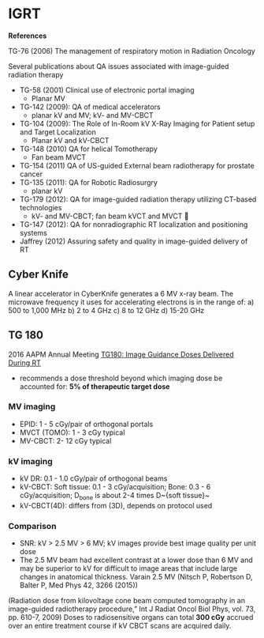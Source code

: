 # IGRT {#igrt}

**References**

TG-76 (2006) The management of respiratory motion in Radiation Oncology

Several publications about QA issues associated with image-guided radiation therapy

* TG-58 (2001) Clinical use of electronic portal imaging
    + Planar MV
* TG-142 (2009): QA of medical accelerators
    + planar kV and MV; kV- and MV-CBCT
* TG-104 (2009): The Role of In-Room kV X-Ray Imaging for Patient setup and Target Localization
    + Planar kV and kV-CBCT
* TG-148 (2010) QA for helical Tomotherapy
    + Fan beam MVCT
* TG-154 (2011) QA of US-guided External beam radiotherapy for prostate cancer
* TG-135 (2011): QA for Robotic Radiosurgry
    + planar kV
* TG-179 (2012): QA for image-guided radiation therapy utilizing CT-based technologies
    + kV- and MV-CBCT; fan beam kVCT and MVCT 
* TG-147 (2012): QA for nonradiographic RT localization and positioning systems
* Jaffrey (2012) Assuring safety and quality in image-guided delivery of RT

## Cyber Knife
A linear accelerator in CyberKnife generates a 6 MV x-ray beam. The microwave frequency it uses for accelerating electrons is in the range of:  a) 500 to 1,000 MHz b) 2 to 4 GHz c) 8 to 12 GHz d) 15-20 GHz 

## TG 180

2016 AAPM Annual Meeting [TG180: Image Guidance Doses Delivered During RT](https://www.aapm.org/education/sams/Default.asp?v=true&mid=115&qid=2396)

- recommends a dose threshold beyond which imaging dose be accounted
for: **5% of therapeutic target dose**

### MV imaging

- EPID: 1 - 5 cGy/pair of orthogonal portals
- MVCT (TOMO): 1 - 3 cGy typical
- MV-CBCT: 2- 12 cGy typical

### kV imaging

- kV DR: 0.1 - 1.0 cGy/pair of orthogonal beams
- kV-CBCT: Soft tissue: 0.1 - 3 cGy/acquisition; Bone: 0.3 - 6 cGy/acquisition; D~bone~ is about 2-4 times D~{soft tissue}~
- kV-CBCT(4D): differs from (3D), depends on protocol used


### Comparison

- SNR: kV > 2.5 MV > 6 MV; kV images provide best image quality per unit dose
- The 2.5 MV beam had excellent contrast at a lower dose than 6 MV and may be superior to kV for difficult to image areas that include large changes in anatomical thickness. Varain 2.5 MV (Nitsch P, Robertson D, Balter P, Med Phys 42, 3266 (2015))

(Radiation dose from kilovoltage cone beam computed tomography in an image-guided radiotherapy procedure," Int J Radiat Oncol Biol Phys, vol. 73, pp. 610-7, 2009) Doses to radiosensitive organs can total **300 cGy** accrued over an entire treatment course if kV CBCT scans are acquired daily.